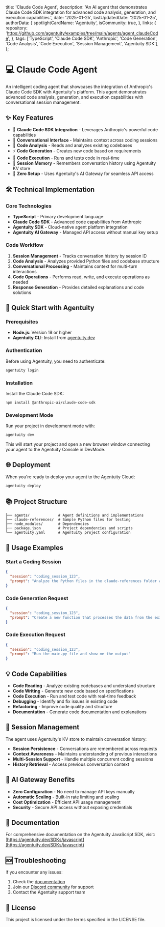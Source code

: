   title: 'Claude Code Agent',
  description: 'An AI agent that demonstrates Claude Code SDK integration for advanced code analysis, generation, and execution capabilities.',
  date: '2025-01-25',
  lastUpdatedDate: '2025-01-25',
  authorData: {
    spotlightCardName: 'Agentuity',
    isCommunity: true,
  },
  links: {
    repository: 'https://github.com/agentuity/examples/tree/main/agents/agent_claudeCode',
  },
  tags: ['TypeScript', 'Claude Code SDK', 'Anthropic', 'Code Generation', 'Code Analysis', 'Code Execution', 'Session Management', 'Agentuity SDK'],
};

# 💻 Claude Code Agent

An intelligent coding agent that showcases the integration of Anthropic's Claude Code SDK with Agentuity's platform. This agent demonstrates advanced code analysis, generation, and execution capabilities with conversational session management.

## ✨ Key Features

- 🤖 **Claude Code SDK Integration** - Leverages Anthropic's powerful code capabilities
- 💬 **Conversational Interface** - Maintains context across coding sessions
- 📝 **Code Analysis** - Reads and analyzes existing codebases
- ⚡ **Code Generation** - Creates new code based on requirements
- 🔧 **Code Execution** - Runs and tests code in real-time
- 💾 **Session Memory** - Remembers conversation history using Agentuity KV store
- 🚀 **Zero Setup** - Uses Agentuity's AI Gateway for seamless API access

## 🛠️ Technical Implementation

### Core Technologies

- **TypeScript** - Primary development language
- **Claude Code SDK** - Advanced code capabilities from Anthropic
- **Agentuity SDK** - Cloud-native agent platform integration
- **Agentuity AI Gateway** - Managed API access without manual key setup

### Code Workflow

1. **Session Management** - Tracks conversation history by session ID
2. **Code Analysis** - Analyzes provided Python files and codebase structure
3. **Conversational Processing** - Maintains context for multi-turn interactions
4. **Code Operations** - Performs read, write, and execute operations as needed
5. **Response Generation** - Provides detailed explanations and code solutions

## 🚀 Quick Start with Agentuity

### Prerequisites

- **Node.js**: Version 18 or higher
- **Agentuity CLI**: Install from [agentuity.dev](https://agentuity.dev)

### Authentication

Before using Agentuity, you need to authenticate:

```bash
agentuity login
```

### Installation

Install the Claude Code SDK:

```bash
npm install @anthropic-ai/claude-code-sdk
```

### Development Mode

Run your project in development mode with:

```bash
agentuity dev
```

This will start your project and open a new browser window connecting your agent to the Agentuity Console in DevMode.

## 🌐 Deployment

When you're ready to deploy your agent to the Agentuity Cloud:

```bash
agentuity deploy
```

## 📚 Project Structure

```
├── agents/             # Agent definitions and implementations
├── claude-references/  # Sample Python files for testing
├── node_modules/       # Dependencies
├── package.json        # Project dependencies and scripts
└── agentuity.yaml      # Agentuity project configuration
```

## 🔧 Usage Examples

### Start a Coding Session

```json
{
  "session": "coding_session_123",
  "prompt": "Analyze the Python files in the claude-references folder and explain their structure"
}
```

### Code Generation Request

```json
{
  "session": "coding_session_123",
  "prompt": "Create a new function that processes the data from the existing modules"
}
```

### Code Execution Request

```json
{
  "session": "coding_session_123",
  "prompt": "Run the main.py file and show me the output"
}
```

## 💡 Code Capabilities

- **Code Reading** - Analyze existing codebases and understand structure
- **Code Writing** - Generate new code based on specifications
- **Code Execution** - Run and test code with real-time feedback
- **Debugging** - Identify and fix issues in existing code
- **Refactoring** - Improve code quality and structure
- **Documentation** - Generate code documentation and explanations

## 🔄 Session Management

The agent uses Agentuity's KV store to maintain conversation history:

- **Session Persistence** - Conversations are remembered across requests
- **Context Awareness** - Maintains understanding of previous interactions
- **Multi-Session Support** - Handle multiple concurrent coding sessions
- **History Retrieval** - Access previous conversation context

## 🌟 AI Gateway Benefits

- **Zero Configuration** - No need to manage API keys manually
- **Automatic Scaling** - Built-in rate limiting and scaling
- **Cost Optimization** - Efficient API usage management
- **Security** - Secure API access without exposing credentials

## 📖 Documentation

For comprehensive documentation on the Agentuity JavaScript SDK, visit:
[https://agentuity.dev/SDKs/javascript](https://agentuity.dev/SDKs/javascript)

## 🆘 Troubleshooting

If you encounter any issues:

1. Check the [documentation](https://agentuity.dev/SDKs/javascript)
2. Join our [Discord community](https://discord.gg/agentuity) for support
3. Contact the Agentuity support team

## 📝 License

This project is licensed under the terms specified in the LICENSE file.
